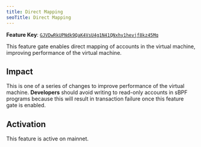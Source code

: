 ```yaml
---
title: Direct Mapping
seoTitle: Direct Mapping
---
```


**Feature Key**:
[`GJVDwRkUPNdk9QaK4VsU4g1N41QNxhy1hevjf8kz45Mq`](https://explorer.solana.com/address/GJVDwRkUPNdk9QaK4VsU4g1N41QNxhy1hevjf8kz45Mq)

This feature gate enables direct mapping of accounts in the virtual machine,
improving performance of the virtual machine.

## Impact

This is one of a series of changes to improve performance of the virtual
machine. **Developers** should avoid writing to read-only accounts in sBPF
programs because this will result in transaction failure once this feature gate
is enabled.

## Activation

This feature is active on mainnet.

